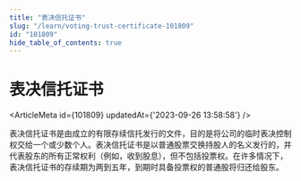 ```yaml
---
title: "表决信托证书"
slug: "/learn/voting-trust-certificate-101809"
id: "101809"
hide_table_of_contents: true
---
```



# 表决信托证书

<ArticleMeta id={101809} updatedAt={'2023-09-26 13:58:58'} />
<div className='border-solid border-b border-t-0 my-4 border-[var(--ifm-color-gray-300)]' />

表决信托证书是由成立的有限存续信托发行的文件，目的是将公司的临时表决控制权交给一个或少数个人。表决信托证书是以普通股票交换持股人的名义发行的，并代表股东的所有正常权利（例如，收到股息），但不包括投票权。在许多情况下，表决信托证书的存续期为两到五年，到期时具备投票权的普通股将归还给股东。
